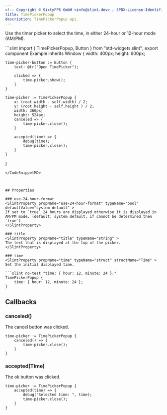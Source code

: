 ```yaml
---
<!-- Copyright © SixtyFPS GmbH <info@slint.dev> ; SPDX-License-Identifier: MIT -->
title: TimePickerPopup
description: TimePickerPopup api.
---
```



Use the timer picker to select the time, in either 24-hour or 12-hour mode (AM/PM).

<CodeSnippetMD imagePath="/src/assets/generated/std-widgets-timepicker.png"  imageWidth="200" imageHeight="200"  imageAlt='std-widgets timepicker example'>
```slint
import { TimePickerPopup, Button } from "std-widgets.slint";
export component Example inherits Window {
    width: 400px;
    height: 600px;

    time-picker-button := Button {
        text: @tr("Open TimePicker");

        clicked => {
            time-picker.show();
        }
    }

    time-picker := TimePickerPopup {
        x: (root.width - self.width) / 2;
        y: (root.height - self.height ) / 2;
        width: 360px;
        height: 524px;
        canceled => {
            time-picker.close();
        }

        accepted(time) => {
            debug(time);
            time-picker.close();
        }
    }
}
```
</CodeSnippetMD>



## Properties

### use-24-hour-format
<SlintProperty propName="use-24-hour-format" typeName="bool" defaultValue="system default" >
If set to `true` 24 hours are displayed otherwise it is displayed in AM/PM mode. (default: system default, if cannot be determined then `true`)
</SlintProperty>

### title
<SlintProperty propName="title" typeName="string" >
The text that is displayed at the top of the picker.
</SlintProperty>

### time
<SlintProperty propName="time" typeName="struct" structName="Time" >
Set the initial displayed time.

```slint no-test "time: { hour: 12, minute: 24 };"
TimePickerPopup {
    time: { hour: 12, minute: 24 };
}
```
</SlintProperty>

## Callbacks

### canceled()
The cancel button was clicked.

```slint no-test {2-4}
time-picker := TimePickerPopup {
    canceled() => {
        time-picker.close();
    }
}
```

### accepted(Time)
The ok button was clicked.

```slint no-test {2-5}
time-picker := TimePickerPopup {
    accepted(time) => {
        debug("Selected time: ", time);
        time-picker.close();
    }
}
```
